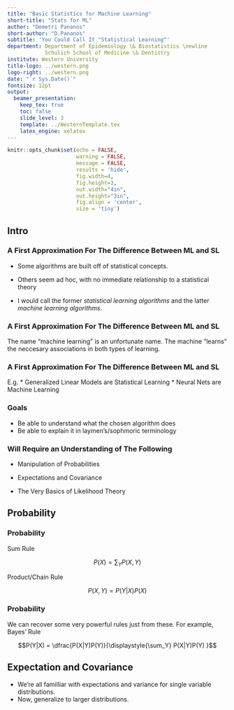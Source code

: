 ```yaml
---
title: "Basic Statistics for Machine Learning"
short-title: "Stats for ML"
author: "Demetri Pananos"
short-author: "D.Pananos"
subtitle: 'You Could Call It "Statistical Learning"'
department: Department of Epidemiology \& Biostatistics \newline 
            Schulich School of Medicine \& Dentistry
institute: Western University
title-logo: ../western.png
logo-right: ../western.png
date: "`r Sys.Date()`"
fontsize: 12pt
output:
  beamer_presentation:
    keep_tex: true
    toc: false
    slide_level: 3
    template: ../WesternTemplate.tex
    latex_engine: xelatex
---
```


```r
knitr::opts_chunk$set(echo = FALSE,
                      warning = FALSE,
                      message = FALSE,
                      results = 'hide',
                      fig.width=4, 
                      fig.height=3, 
                      out.width="4in", 
                      out.height="3in",
                      fig.align = 'center',
                      size = 'tiny')

```


## Intro
### A First Approximation For The Difference Between ML and SL

* Some algorithms are built off of statistical concepts.

* Others seem ad hoc, with no immediate relationship to a statistical theory

* I would call the former *statistical learning algorithms* and the latter *machine learning algorithms*.

### A First Approximation For The Difference Between ML and SL

The name "machine learning" is an unfortunate name.  The machine "learns" the neccesary associations in both types of learning.

### A First Approximation For The Difference Between ML and SL

E.g.
* Generalized Linear Models are Statistical Learning
* Neural Nets are Machine Learning

### Goals

* Be able to understand what the chosen algorithm does
* Be able to explain it in laymen's/sophmoric terminology


### Will Require an Understanding of The Following

* Manipulation of Probabilities

* Expectations and Covariance

* The Very Basics of Likelihood Theory


## Probability
### Probability

Sum Rule

$$P(X) = \sum_Y P(X,Y)$$

Product/Chain Rule

$$P(X,Y) = P(Y|X)P(X)$$


### Probability
We can recover some very powerful rules just from these.  For example, Bayes' Rule

$$P(Y|X) = \dfrac{P(X|Y)P(Y)}{\displaystyle{\sum_Y} P(X|Y)P(Y) }$$


## Expectation and Covariance

* We're all familliar with expectations and variance for single variable distributions.
* Now, generalize to larger distributions.